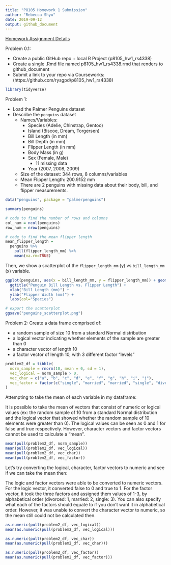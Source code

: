 ```yaml
---
title: "P8105 Homework 1 Submission"
author: "Rebecca Shyu"
date: 2019-09-12
output: github_document
---
```


[Homework Assignment Details](https://p8105.com/homework_1.html)

Problem 0.1:

* Create a public GitHub repo + local R Project (p8105_hw1_rs4338)
* Create a single .Rmd file named p8105_hw1_rs4338.rmd that renders to github_document
* Submit a link to your repo via Courseworks: (https://github.com/rysgpd/p8105_hw1_rs4338)

```r
library(tidyverse)
```

Problem 1:

* Load the Palmer Penguins dataset
* Describe the `penguins` dataset
  + Names/Variables: 
      - Species (Adelie, Chinstrap, Gentoo)
      - Island (Biscoe, Dream, Torgersen)
      - Bill Length (in mm)
      - Bill Depth (in mm)
      - Flipper Length (in mm)
      - Body Mass (in g)
      - Sex (Female, Male)
        - 11 missing data
      - Year (2007, 2008, 2009) 
  + Size of the dataset: 344 rows, 8 columns/variables
  + Mean Flipper Length: 200.9152 mm
  + There are 2 penguins with missing data about their body, bill, and flipper measurements. 


```r

data("penguins", package = "palmerpenguins")

summary(penguins)

# code to find the number of rows and columns
col_num = ncol(penguins)
row_num = nrow(penguins)

# code to find the mean flipper length
mean_flipper_length = 
  penguins %>%
    pull(flipper_length_mm) %>%
    mean(na.rm=TRUE)

```

Then, we show a scatterplot of the `flipper_length_mm` (y) vs `bill_length_mm` (x) variable.

```r
ggplot(penguins, aes(x = bill_length_mm, y = flipper_length_mm)) + geom_point(aes(color = species), na.rm=TRUE) +
  ggtitle("Penguin Bill Length vs. Flipper Length") +
  xlab("Bill Length (mm)") +
  ylab("Flipper Width (mm)") +
  labs(col="Species")

# export the scatterplot 
ggsave("penguins_scatterplot.png")

```


Problem 2:
Create a data frame comprised of:

* a random sample of size 10 from a standard Normal distribution
* a logical vector indicating whether elements of the sample are greater than 0
* a character vector of length 10
* a factor vector of length 10, with 3 different factor “levels”

```r

problem2_df = tibble(
  norm_sample = rnorm(10, mean = 0, sd = 1),
  vec_logical = norm_sample > 0,
  vec_char = c("a", "b", "c", "d", "e", "f", "g", "h", "i", "j"),
  vec_factor = factor(c("single", "married", "married", "single", "divorced", "single", "married", "single", "divorced", "single"))
)
```

Attempting to take the mean of each variable in my dataframe:

It is possible to take the mean of vectors that consist of numeric or logical values (ex: the random sample of 10 from a standard Normal distribution and the logical vector that showed whether the random sample of 10 elements were greater than 0). The logical values can be seen as 0 and 1 for false and true respectively. However, character vectors and factor vectors cannot be used to calculate a "mean". 

```r

mean(pull(problem2_df, norm_sample))
mean(pull(problem2_df, vec_logical))
mean(pull(problem2_df, vec_char))
mean(pull(problem2_df, vec_factor))
```

Let's try converting the logical, character, factor vectors to numeric and see if we can take the mean then:

The logic and factor vectors were able to be converted to numeric vectors. For the logic vector, it converted false to 0 and true to 1. For the factor vector, it took the three factors and assigned them values of 1-3, by alphabetical order (divorced: 1, married: 2, single: 3). You can also specify what each of the factors should equate to if you don't want it in alphabetical order. However, it was unable to convert the character vector to numeric, so the mean still could not be calculated then. 

```r
as.numeric(pull(problem2_df, vec_logical))
mean(as.numeric(pull(problem2_df, vec_logical)))

as.numeric(pull(problem2_df, vec_char))
mean(as.numeric(pull(problem2_df, vec_char)))

as.numeric(pull(problem2_df, vec_factor))
mean(as.numeric(pull(problem2_df, vec_factor)))
```

